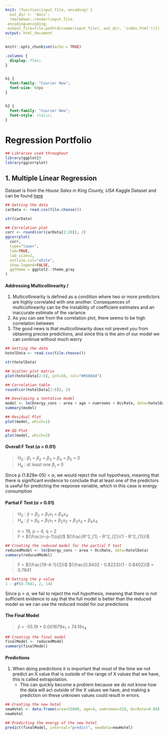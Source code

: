 ```yaml
---
knit: (function(input_file, encoding) {
  out_dir <- 'docs';
  rmarkdown::render(input_file,
 encoding=encoding,
 output_file=file.path(dirname(input_file), out_dir, 'index.html'))})
output: html_document
---
```


```r
knitr::opts_chunk$set(echo = TRUE)
```

```css
.columns {
  display: flex;
}


h1 {
  font-family: "Courier New";
  font-size: 60px
}


h2 {
  font-family: "Courier New";
  font-style: italic;
}
```

# Regression Portfolio

```r
## Libraries used throughout
library(ggplot2)
library(ggcorrplot)
```

## 1. Multiple Linear Regression

Dataset is from the *House Sales in King County, USA* Kaggle Dataset and can be found [here](https://www.kaggle.com/harlfoxem/housesalesprediction)

```r
## Getting the data
carData <- read.csv(file.choose())

str(carData)
```

```r
## Correlation plot
corr <- round(cor(carData[2:20]), 2)
ggcorrplot(
  corr,
  type="lower",
  lab=TRUE,
  lab_size=2,
  outline.col="white",
  show.legend=FALSE,
  ggtheme = ggplot2::theme_gray
)
```
#### Addressing Multicollinearity /
1. Multicollinearity is defined as a condition where two or more predictors are highly correlated with one another. Consequences of multicollinearity can be the instability of coefficient estimates and an inaccurate estimate of the variance
2. As you can see from the correlation plot, there seems to be high correlation between 
3. The good news is that multicollinearity does not prevent you from obtaining precise predictions, and since this is the aim of our model we can continue without much worry


































```r
## Getting the data
hotelData <- read.csv(file.choose())

str(hotelData)
```

```r
## Scatter plot matrix
plot(hotelData[2:6], pch=16, col="#05668d")
```

```r
## Correlation table
round(cor(hotelData[2:6]), 2)
```


```r
## Developing a tentative model
model <- lm(Energy_cons ~ area + age + numrooms + OccRate, data=hotelData)
summary(model)
```

```r
## Residual Plot
plot(model, which=1)

```
```r
## QQ Plot
plot(model, which=2)
```

#### Overall F Test ($\alpha$ = 0.01)

> H~0~ : $\beta$~1~ = $\beta$~2~ = $\beta$~3~ = $\beta$~4~ = $\beta$~5~ = 0\
> H~a~ : at least one $\beta$~j~ $\neq$ 0

Since p (1.828e-05) < $\alpha$, we would reject the null hypothesis, meaning that there is significant evidence to conclude that at least one of the predictors is useful for predicting the response variable, which in this case is energy consumption

#### Partial F Test ($\alpha$ = 0.01)

> H~0~ : $\hat{y}$ = $\beta$~0~ + $\beta$~1~x~1~ + $\beta$~4~x~4~ \
> H~a~ : $\hat{y}$ = $\beta$~0~ + $\beta$~1~x~1~ + $\beta$~2~x~2~ + $\beta$~3~x~3~ + $\beta$~4~x~4~

> n = 19, p = 4, q = 2 \
> F = $(\frac{n-p-1}{q})$ $(\frac{R^2_{1} - R^2_{2}}{1 - R^2_{1}})$

```r
## Creating the reduced model for the partial F test
reducedModel <- lm(Energy_cons ~ area + OccRate, data=hotelData)
summary(reducedModel)
```
> F = $(\frac{19-4-1}{2})$ $(\frac{0.8402 - 0.8223}{1 - 0.8402})$ = 0.7841

```r
## Getting the p value
1 - pf(0.7841, 2, 14)
```
Since p > $\alpha$, we fail to reject the null hypothesis, meaning that there is not sufficient evidence to say that the full model is better than the reduced model so we can use the reduced model for our predictions

#### The Final Model
> $\hat{y}$ = -55.19 + 0.001679x~1~ + 74.19x~4~

```r
## Creating the final model
finalModel <- reducedModel
summary(finalModel)
```
#### Predictions
1. When doing predictions it is important that most of the time we not predict an X value that is outside of the range of X values that we have, this is called extrapolation. 
    * This can quickly become a problem because we do not know how the data will act outside of the X values we have, and making a prediction on these unknown values could result in errors. 
 
```r
## Creating the new hotel
newHotel <- data.frame(area=55000, age=4, numrooms=319, OccRate=0.80)
newHotel
```

```r
## Predicting the energy of the new hotel
predict(finalModel, interval="predict", newdata=newHotel)
```





